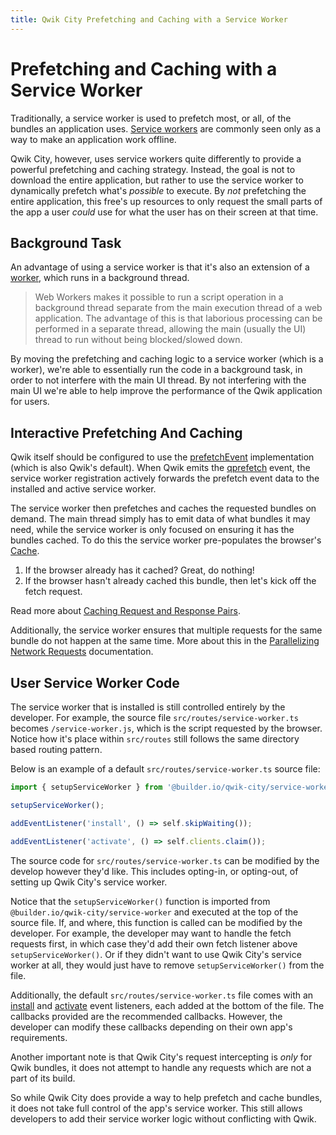 ```yaml
---
title: Qwik City Prefetching and Caching with a Service Worker
---
```


# Prefetching and Caching with a Service Worker

Traditionally, a service worker is used to prefetch most, or all, of the bundles an application uses. [Service workers](https://developer.mozilla.org/en-US/docs/Web/API/Service_Worker_API/Using_Service_Workers) are commonly seen only as a way to make an application work offline.

Qwik City, however, uses service workers quite differently to provide a powerful prefetching and caching strategy. Instead, the goal is not to download the entire application, but rather to use the service worker to dynamically prefetch what's _possible_ to execute. By _not_ prefetching the entire application, this free's up resources to only request the small parts of the app a user _could_ use for what the user has on their screen at that time.

## Background Task

An advantage of using a service worker is that it's also an extension of a [worker](https://developer.mozilla.org/en-US/docs/Web/API/Web_Workers_API), which runs in a background thread.

> Web Workers makes it possible to run a script operation in a background thread separate from the main execution thread of a web application. The advantage of this is that laborious processing can be performed in a separate thread, allowing the main (usually the UI) thread to run without being blocked/slowed down.

By moving the prefetching and caching logic to a service worker (which is a worker), we're able to essentially run the code in a background task, in order to not interfere with the main UI thread. By not interfering with the main UI we're able to help improve the performance of the Qwik application for users.

## Interactive Prefetching And Caching

Qwik itself should be configured to use the [prefetchEvent](../../../docs/advanced/prefetching/index.mdx) implementation (which is also Qwik's default). When Qwik emits the [qprefetch](../overview/index.mdx#prefetch-event) event, the service worker registration actively forwards the prefetch event data to the installed and active service worker.

The service worker then prefetches and caches the requested bundles on demand. The main thread simply has to emit data of what bundles it may need, while the service worker is only focused on ensuring it has the bundles cached. To do this the service worker pre-populates the browser's [Cache](https://developer.mozilla.org/en-US/docs/Web/API/Cache).

1. If the browser already has it cached? Great, do nothing!
2. If the browser hasn't already cached this bundle, then let's kick off the fetch request.

Read more about [Caching Request and Response Pairs](../request-response-cache/index.mdx).

Additionally, the service worker ensures that multiple requests for the same bundle do not happen at the same time. More about this in the [Parallelizing Network Requests](../parallelizing-network-requests/index.mdx) documentation.

## User Service Worker Code

The service worker that is installed is still controlled entirely by the developer. For example, the source file `src/routes/service-worker.ts` becomes `/service-worker.js`, which is the script requested by the browser. Notice how it's place within `src/routes` still follows the same directory based routing pattern.

Below is an example of a default `src/routes/service-worker.ts` source file:

```ts
import { setupServiceWorker } from '@builder.io/qwik-city/service-worker';

setupServiceWorker();

addEventListener('install', () => self.skipWaiting());

addEventListener('activate', () => self.clients.claim());
```

The source code for `src/routes/service-worker.ts` can be modified by the develop however they'd like. This includes opting-in, or opting-out, of setting up Qwik City's service worker.  

Notice that the `setupServiceWorker()` function is imported from `@builder.io/qwik-city/service-worker` and executed at the top of the source file. If, and where, this function is called can be modified by the developer. For example, the developer may want to handle the fetch requests first, in which case they'd add their own fetch listener above `setupServiceWorker()`. Or if they didn't want to use Qwik City's service worker at all, they would just have to remove `setupServiceWorker()` from the file.

Additionally, the default `src/routes/service-worker.ts` file comes with an [install](https://developer.mozilla.org/en-US/docs/Web/API/ServiceWorkerGlobalScope/install_event) and [activate](https://developer.mozilla.org/en-US/docs/Web/API/ServiceWorkerGlobalScope/activate_event) event listeners, each added at the bottom of the file. The callbacks provided are the recommended callbacks. However, the developer can modify these callbacks depending on their own app's requirements.

Another important note is that Qwik City's request intercepting is _only_ for Qwik bundles, it does not attempt to handle any requests which are not a part of its build.

So while Qwik City does provide a way to help prefetch and cache bundles, it does not take full control of the app's service worker. This still allows developers to add their service worker logic without conflicting with Qwik.
